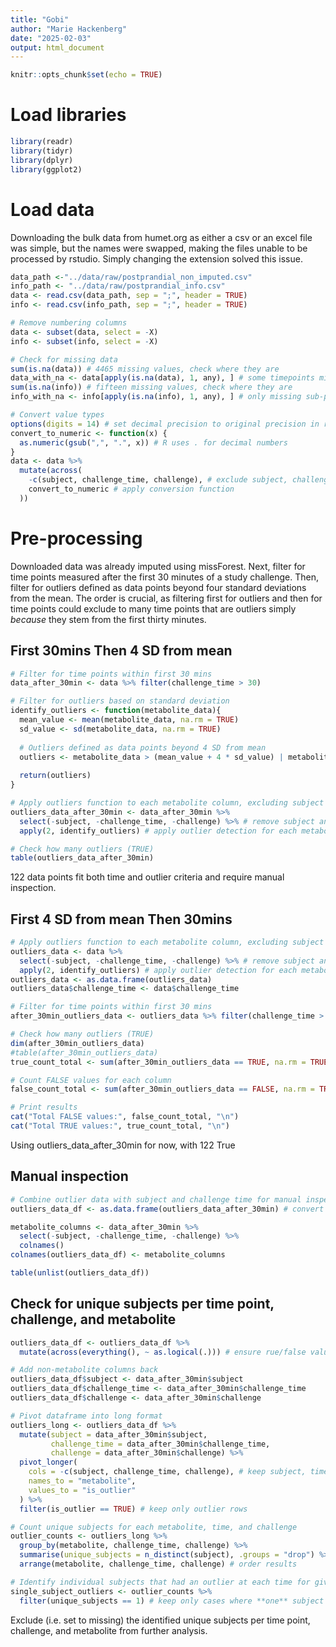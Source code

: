 ```yaml
---
title: "Gobi"
author: "Marie Hackenberg"
date: "2025-02-03"
output: html_document
---
```


```r
knitr::opts_chunk$set(echo = TRUE)
```

# Load libraries
```r
library(readr)
library(tidyr)
library(dplyr)
library(ggplot2)
```

# Load data
Downloading the bulk data from humet.org as either a csv or an excel file was simple, but the names were swapped, making the files unable to be processed by rstudio. Simply changing the extension solved this issue.
```r
data_path <-"../data/raw/postprandial_non_imputed.csv"
info_path <- "../data/raw/postprandial_info.csv"
data <- read.csv(data_path, sep = ";", header = TRUE)
info <- read.csv(info_path, sep = ";", header = TRUE)

# Remove numbering columns
data <- subset(data, select = -X)
info <- subset(info, select = -X)

# Check for missing data
sum(is.na(data)) # 4465 missing values, check where they are
data_with_na <- data[apply(is.na(data), 1, any), ] # some timepoints missing, to be imputed later
sum(is.na(info)) # fifteen missing values, check where they are
info_with_na <- info[apply(is.na(info), 1, any), ] # only missing sub-pathways, no action necessary

# Convert value types
options(digits = 14) # set decimal precision to original precision in raw data
convert_to_numeric <- function(x) {
  as.numeric(gsub(",", ".", x)) # R uses . for decimal numbers
}
data <- data %>%
  mutate(across(
    -c(subject, challenge_time, challenge), # exclude subject, challenge_time, and challenge
    convert_to_numeric # apply conversion function
  ))

```
# Pre-processing

Downloaded data was already imputed using missForest.
Next, filter for time points measured after the first 30 minutes of a study challenge. Then, filter for outliers defined as data points beyond four standard deviations from the mean. The order is crucial, as filtering first for outliers and then for time points could exclude to many time points that are outliers simply *because* they stem from the first thirty minutes.


## First 30mins Then 4 SD from mean
```r
# Filter for time points within first 30 mins
data_after_30min <- data %>% filter(challenge_time > 30)

# Filter for outliers based on standard deviation
identify_outliers <- function(metabolite_data){
  mean_value <- mean(metabolite_data, na.rm = TRUE)
  sd_value <- sd(metabolite_data, na.rm = TRUE)
  
  # Outliers defined as data points beyond 4 SD from mean
  outliers <- metabolite_data > (mean_value + 4 * sd_value) | metabolite_data < (mean_value - 4 * sd_value)
  
  return(outliers)
}

# Apply outliers function to each metabolite column, excluding subject and challenge_time
outliers_data_after_30min <- data_after_30min %>%
  select(-subject, -challenge_time, -challenge) %>% # remove subject and challenge_time
  apply(2, identify_outliers) # apply outlier detection for each metabolite, "2" for column

# Check how many outliers (TRUE)
table(outliers_data_after_30min)

```
122 data points fit both time and outlier criteria and require manual inspection.


## First 4 SD from mean Then 30mins
```r
# Apply outliers function to each metabolite column, excluding subject and challenge_time
outliers_data <- data %>%
  select(-subject, -challenge_time, -challenge) %>% # remove subject and challenge_time
  apply(2, identify_outliers) # apply outlier detection for each metabolite, "2" for column
outliers_data <- as.data.frame(outliers_data)
outliers_data$challenge_time <- data$challenge_time

# Filter for time points within first 30 mins
after_30min_outliers_data <- outliers_data %>% filter(challenge_time > 30)

# Check how many outliers (TRUE)
dim(after_30min_outliers_data)
#table(after_30min_outliers_data)
true_count_total <- sum(after_30min_outliers_data == TRUE, na.rm = TRUE)

# Count FALSE values for each column
false_count_total <- sum(after_30min_outliers_data == FALSE, na.rm = TRUE)

# Print results
cat("Total FALSE values:", false_count_total, "\n")
cat("Total TRUE values:", true_count_total, "\n")

```
Using outliers_data_after_30min for now, with 122 True


## Manual inspection
```r
# Combine outlier data with subject and challenge time for manual inspection
outliers_data_df <- as.data.frame(outliers_data_after_30min) # convert to dataframe

metabolite_columns <- data_after_30min %>%
  select(-subject, -challenge_time, -challenge) %>%
  colnames()
colnames(outliers_data_df) <- metabolite_columns

table(unlist(outliers_data_df))
```
## Check for unique subjects per time point, challenge, and metabolite
```r
outliers_data_df <- outliers_data_df %>%
  mutate(across(everything(), ~ as.logical(.))) # ensure rue/false values

# Add non-metabolite columns back
outliers_data_df$subject <- data_after_30min$subject
outliers_data_df$challenge_time <- data_after_30min$challenge_time
outliers_data_df$challenge <- data_after_30min$challenge

# Pivot dataframe into long format
outliers_long <- outliers_data_df %>%
  mutate(subject = data_after_30min$subject,
         challenge_time = data_after_30min$challenge_time,
         challenge = data_after_30min$challenge) %>%
  pivot_longer(
    cols = -c(subject, challenge_time, challenge), # keep subject, time, and challenge; make all metabolites long
    names_to = "metabolite",
    values_to = "is_outlier"
  ) %>%
  filter(is_outlier == TRUE) # keep only outlier rows

# Count unique subjects for each metabolite, time, and challenge
outlier_counts <- outliers_long %>%
  group_by(metabolite, challenge_time, challenge) %>%
  summarise(unique_subjects = n_distinct(subject), .groups = "drop") %>% # count unique subjects; "drop" for clean dataframe
  arrange(metabolite, challenge_time, challenge) # order results

# Identify individual subjects that had an outlier at each time for given metabolite
single_subject_outliers <- outlier_counts %>%
  filter(unique_subjects == 1) # keep only cases where **one** subject has outlier
```
Exclude (i.e. set to missing) the identified unique subjects per time point, challenge, and metabolite from further analysis.
```r

```

```r

```

```r

```

